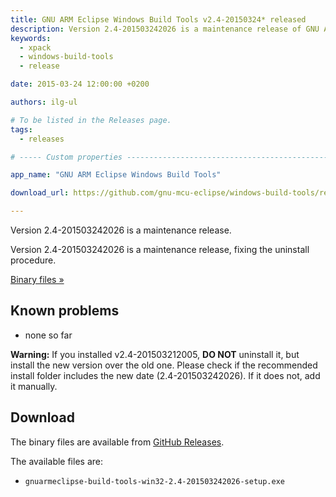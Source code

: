 ```yaml
---
title: GNU ARM Eclipse Windows Build Tools v2.4-20150324* released
description: Version 2.4-201503242026 is a maintenance release of GNU ARM Eclipse Windows Build Tools.
keywords:
  - xpack
  - windows-build-tools
  - release

date: 2015-03-24 12:00:00 +0200

authors: ilg-ul

# To be listed in the Releases page.
tags:
  - releases

# ----- Custom properties -----------------------------------------------------

app_name: "GNU ARM Eclipse Windows Build Tools"

download_url: https://github.com/gnu-mcu-eclipse/windows-build-tools/releases/tag/v2.4b

---
```


<head>
  <title>{frontMatter.title}</title>
  <meta property="og:title" content={frontMatter.title} />
</head>

Version 2.4-201503242026 is a maintenance release.

<!-- truncate -->

Version 2.4-201503242026 is a maintenance release, fixing the uninstall procedure.

<!-- truncate -->

<p><a href={frontMatter.download_url}>Binary files »</a></p>

## Known problems

* none so far

**Warning:** If you installed v2.4-201503212005, **DO NOT** uninstall it, but install the new version over the old one. Please check if the recommended install folder includes the new date (2.4-201503242026). If it does not, add it manually.

## Download

The binary files are available from <a href={frontMatter.download_url}>GitHub Releases</a>.

The available files are:

* `gnuarmeclipse-build-tools-win32-2.4-201503242026-setup.exe`
